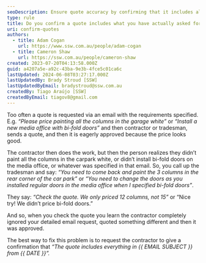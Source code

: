 ```yaml
---
seoDescription: Ensure quote accuracy by confirming that it includes all specified requirements and details.
type: rule
title: Do you confirm a quote includes what you have actually asked for?
uri: confirm-quotes
authors:
  - title: Adam Cogan
    url: https://www.ssw.com.au/people/adam-cogan
  - title: Cameron Shaw
    url: https://ssw.com.au/people/cameron-shaw
created: 2023-07-20T04:13:58.000Z
guid: a4207a5e-a92c-43ba-9e3b-4fce5c01ca6c
lastUpdated: 2024-06-08T03:27:17.000Z
lastUpdatedBy: Brady Stroud [SSW]
lastUpdatedByEmail: bradystroud@ssw.com.au
createdBy: Tiago Araújo [SSW]
createdByEmail: tiagov8@gmail.com
---
```


Too often a quote is requested via an email with the requirements specified. E.g. _“Please price painting all the columns in the garage white”_ or _“Install a new media office with bi-fold doors”_ and then contractor or tradesman, sends a quote, and then it is eagerly approved because the price looks good.

The contractor then does the work, but then the person realizes they didn’t paint all the columns in the carpark white, or didn’t install bi-fold doors on the media office, or whatever was specified in that email.
So, you call up the tradesman and say: _“You need to come back and paint the 3 columns in the rear corner of the car park”_ or _“You need to change the doors as you installed regular doors in the media office when I specified bi-fold doors”_.

They say: _“Check the quote. We only priced 12 columns, not 15”_ or “Nice try! We didn’t price bi-fold doors.”

And so, when you check the quote you learn the contractor completely ignored your detailed email request, quoted something different and then it was approved.

The best way to fix this problem is to request the contractor to give a confirmation that _“The quote includes everything in &#123;&#123; EMAIL SUBJECT &#125;&#125; from &#123;&#123; DATE &#125;&#125;”._
